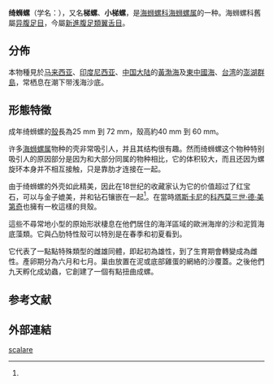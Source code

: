 {{Speciesbox
 | image = Epitonium scalare shell.jpg
 | image_width = 250px
 | image_caption = 绮蛳螺与其他腹足纲动物一样具有[[刻紋|刻紋]]，这种结构是由突起的“肋”组成。肋是[[海蛳螺属|海蛳螺属]]物种的一个普遍特征。
 | taxon = Epitonium scalare
 | authority = ([[卡尔·林奈|Linnaeus]], [[自然系统第十版|1758]]){{r|WoRMS_207942}}
 | synonyms_ref = {{r|WoRMS_207942}}
 | synonyms =
* ''Epitonium breve'' {{small|Röding, 1798}}
* ''Epitonium laevis'' {{small|Grabau & King, 1929}}
* ''Epitonium lineatum'' {{small|Röding, 1798}}
* ''Epitonium medium'' {{small|Röding, 1798}}
* ''Epitonium minor'' {{small|Grabau & King, 1929}}{{r|shell_5871}}
* ''Epitonium multivariciferum'' {{small|E. A. Smith, 1911}}
* ''Epitonium neglecta''{{r|shell_5871}}
* ''Epitonium principale'' {{small|Röding, 1798}}
* ''Epitonium pygmaeum'' {{small|Grabau & King, 1929}}
* ''Epitonium scalare minor'' {{small|Graban et King}}{{r|shell_5871}}
* ''Epitonium subtile'' {{small|Grabau & King, 1929}}
* ''[[Scala|Scala]] scalaris'' {{small|(Linnaeus, 1758)}}
* ''[[Scalaria|Scalaria]] conica'' {{small|Lamarck, 1801}}
* ''Scalaria pretiosa'' {{small|Lamarck, 1816}}
* ''Scalaria pretiosa'' var. ''minor'' {{small|Grabau & S. G. King, 1928}}
* ''Scalaria scalaris'' {{small|(Linnaeus, 1758)}}
* ''[[Turbo|Turbo]] scalaris'' {{small|Linnaeus, 1758}}（原來組合）
}}

'''绮蛳螺'''（学名：''{{lang|la|Epitonium scalare}}''），又名'''梯螺'''、'''小梯螺'''{{r|shell_5871}}，是[[海蛳螺科|海蛳螺科]][[海蛳螺属|海蛳螺属]]的一种{{r|shell_3203}}。海蛳螺科舊屬[[异腹足目|异腹足目]]{{r|shell_3203}}，今屬[[新進腹足類|新進腹足類]][[翼舌目|翼舌目]]{{r|Bouchet 2005|Bouchet 2017}}。

==分佈==
本物種見於[[马来西亚|马来西亚]]{{r|shell_3203}}、[[印度尼西亚|印度尼西亚]]{{r|shell_3203}}、[[中国大陆|中国大陆]]{{r|shell_3203|shell_5871}}的[[黃海|黃]][[渤海|渤海]]及[[東中國海|東中國海]]{{r|shell_5871|shelldoc_420090220138}}、[[台湾|台湾]]{{r|shell_3203}}的[[澎湖群島|澎湖群島]]{{r|shelldoc_200142}}，常栖息在潮下带{{r|shell_5871}}浅海沙底{{r|shell_3203}}。

==形態特徵==

成年绮蛳螺的[[螺殼|殼]]長為25 mm 到 72 mm{{r|jaxshells}}，殼高約40 mm 到 60 mm{{r|shell_3203}}。

许多[[海蛳螺属|海蛳螺属]]物种的壳非常吸引人，并且其结构很有趣。然而绮蛳螺这个物种特别吸引人的原因部分是因为和大部分同属的物种相比，它的体积较大，而且还因为螺旋环本身并不相互接触，只是靠肋才连接在一起。

由于绮蛳螺的外壳如此精美，因此在18世纪的收藏家认为它的价值超过了红宝石，可以与金子媲美，并和钻石镶嵌在一起<ref name="jaxshells"/>。在當時[[塔斯卡尼|塔斯卡尼]]的[[科西莫三世·德·美第奇|科西莫三世·德·美第奇]]也擁有一枚這樣的貝殼。

這些不尋常地小型的原始形狀棲息在他們居住的海洋區域的歐洲海岸的沙和泥質海底藻類。它與凸肋特性殼可以特別是在春季和初夏看到。

它代表了一點點特殊類型的雌雄同體，即起初為雄性，到了生育期會轉變成為雌性。產卵期分為六月和七月。巢由放置在泥或底部雞蛋的網絡的沙覆蓋。之後他們九天孵化成幼蟲，它創建了一個有點扭曲成螺。

==参考文献==
{{reflist |refs=
<ref name="Bouchet 2005">{{Bouchet 2005}}</ref>
<ref name="Bouchet 2017">{{Bouchet 2017}}</ref>
<ref name="jaxshells">{{cite web
 |url=http://www.jaxshells.org/scalare.htm
 |title=《Epitonium scalare (Linnaeus, 1758)》
 |accessdate=2010-02-18
 |archive-date=2020-02-22
 |archive-url=https://web.archive.org/web/20200222222252/http://www.jaxshells.org/scalare.htm
 |dead-url=no
 }}</ref>
<ref name="shell_3203">{{cite web
 |url=http://shell.sinica.edu.tw/chinese/shellbase_detail.php?science_no=3203
 |title=国际贝库：绮蛳螺
 |publisher=台湾贝类资料库
 |accessdate=2009-08-11
 |archive-date=2016-03-04
 |archive-url=https://web.archive.org/web/20160304115855/http://shell.sinica.edu.tw/chinese/shellbase_detail.php?science_no=3203
 |dead-url=no
 }}</ref>
<ref name="shell_5871">{{cite web
 |url=http://shell.sinica.edu.tw/chinese/shellbase_detail.php?science_no=5871
 |title=国际贝库：小梯螺
 |publisher=台湾贝类资料库
 |access-date=2018-11-18
 |language=zh-hant
 |archive-date=2016-03-04
 |archive-url=https://web.archive.org/web/20160304094725/http://shell.sinica.edu.tw/chinese/shellbase_detail.php?science_no=5871
 |dead-url=no
 }}</ref>
<ref name="shelldoc_200142">{{shelldoc_200142}}</ref>
<ref name="shelldoc_420090220138">{{shelldoc_420090220138}}</ref>
<ref name="WoRMS_207942">{{WoRMS |id=207942
 |title=''Epitonium scalare'' (Linnaeus, 1758) |db=MolluscaBase
 |access-date=2018-11-18 }}</ref>
}}

==外部連結==
{{Commonscat|Epitonium scalare}}
{{Wikispecies-inline|Epitonium scalare}}
{{Taxonbar}}
[[Category:海蛳螺属|scalare]]